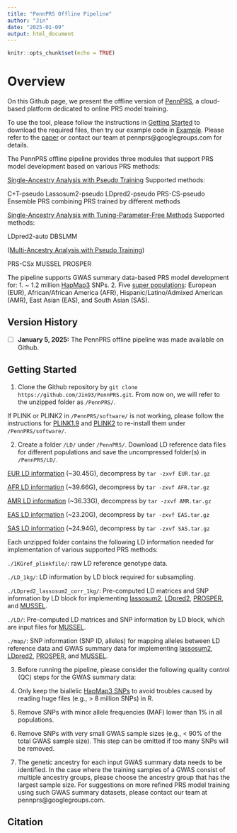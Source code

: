 ```yaml
---
title: "PennPRS Offline Pipeline"
author: "Jin"
date: "2025-01-09"
output: html_document
---
```


```r
knitr::opts_chunk$set(echo = TRUE)
```

# Overview

On this Github page, we present the offline version of [PennPRS](https://pennprs.org/), a cloud-based platform dedicated to online PRS model training.

To use the tool, please follow the instructions in [Getting Started](#gettingstarted) to download the required files, then try our example code in [Example](#example). Please refer to the [paper](https://www.cell.com/cell-genomics/fulltext/S2666-979X(24)00095-8) or contact our team at pennprs@googlegroups.com for details.


The PennPRS offline pipeline provides three modules that support PRS model development based on various PRS methods:

[Single-Ancestry Analysis with Pseudo Training](https://github.com/Jin93/PennPRS/SingleAncestry.html)
Supported methods:

C+T-pseudo
Lassosum2-pseudo
LDpred2-pseudo
PRS-CS-pseudo
Ensemble PRS combining PRS trained by different methods


[Single-Ancestry Analysis with Tuning-Parameter-Free Methods](https://github.com/Jin93/PennPRS/TuningFree.html)
Supported methods:

LDpred2-auto
DBSLMM

([Multi-Ancestry Analysis with Pseudo Training](https://github.com/Jin93/PennPRS/MultiAncestry.html))

PRS-CSx
MUSSEL
PROSPER
</br>

The pipeline supports GWAS summary data-based PRS model development for:
  1. ~ 1.2 million [HapMap3](https://www.broadinstitute.org/medical-and-population-genetics/hapmap-3) SNPs.
  2. Five [super populations](https://useast.ensembl.org/Help/View?id=171): European (EUR), African/African America (AFR), Hispanic/Latino/Admixed American (AMR), East Asian (EAS), and South Asian (SAS).
  
## Version History
- [ ] __January 5, 2025:__  The PennPRS offline pipeline was made available on Github.
</br>


## Getting Started

1. Clone the Github repository by `git clone https://github.com/Jin93/PennPRS.git`. From now on, we will refer to the unzipped folder as `/PennPRS/`.

If PLINK or PLINK2 in `/PennPRS/software/` is not working, please follow the instructions for [PLINK1.9](https://www.cog-genomics.org/plink/) and [PLINK2](https://www.cog-genomics.org/plink/2.0/) to re-install them under `/PennPRS/software/`.

2. Create a folder `/LD/` under `/PennPRS/`. Download LD reference data files for different populations and save the uncompressed folder(s) in `/PennPRS/LD/`.

[EUR LD information](https://www.dropbox.com/scl/fi/528tottl04olb8bxur6ll/EUR.tar.gz?rlkey=56z2huktbkm45d7wzr4ejc167&st=jc6gddou&dl=0) (~30.45G), decompress by `tar -zxvf EUR.tar.gz`

[AFR LD information](https://www.dropbox.com/scl/fi/la62b7e05er7tto57sz4p/AFR.tar.gz?rlkey=86bu0dnp5czzh05w0h476y37l&st=o4cmyofp&dl=0) (~39.66G), decompress by `tar -zxvf AFR.tar.gz`

[AMR LD information](https://www.dropbox.com/scl/fi/kckk37guroq1apf9t2oac/AMR.tar.gz?rlkey=mv2svghxjpchynvnm8qeerskq&st=ymd54ypj&dl=0) (~36.33G), decompress by `tar -zxvf AMR.tar.gz`

[EAS LD information](https://www.dropbox.com/scl/fi/s0a6mqpi14qdqvop871mg/EAS.tar.gz?rlkey=jeodg6upmbi2kifuk9iijrjvg&st=3djfh3fx&dl=0) (~23.20G), decompress by `tar -zxvf EAS.tar.gz`

[SAS LD information](https://www.dropbox.com/scl/fi/5b8937g2wb25q2gomvplr/SAS.tar.gz?rlkey=c9c6v7kadansbdee2xnyr297l&st=h3i4di6d&dl=0) (~24.94G), decompress by `tar -zxvf SAS.tar.gz`


Each unzipped folder contains the following LD information needed for implementation of various supported PRS methods:

`./1KGref_plinkfile/`: raw LD reference genotype data.

`./LD_1kg/`: LD information by LD block required for subsampling.

`./LDpred2_lassosum2_corr_1kg/`: Pre-computed LD matrices and SNP information by LD block for implementing [lassosum2](https://privefl.github.io/bigsnpr/articles/LDpred2.html), [LDpred2](https://privefl.github.io/bigsnpr/articles/LDpred2.html), [PROSPER](https://github.com/Jingning-Zhang/PROSPER), and [MUSSEL](https://github.com/Jin93/MUSSEL).

`./LD/`: Pre-computed LD matrices and SNP information by LD block, which are input files for [MUSSEL](https://github.com/Jin93/MUSSEL).

`./map/`: SNP information (SNP ID, alleles) for mapping alleles between LD reference data and GWAS summary data for implementing [lassosum2](https://privefl.github.io/bigsnpr/articles/LDpred2.html), [LDpred2](https://privefl.github.io/bigsnpr/articles/LDpred2.html), [PROSPER](https://github.com/Jingning-Zhang/PROSPER), and [MUSSEL](https://github.com/Jin93/MUSSEL).


3. Before running the pipeline, please consider the following quality control (QC) steps for the GWAS summary data:

 1. Only keep the biallelic [HapMap3 SNPs](https://www.dropbox.com/scl/fi/sktcg9u52jw1clvlj9qwx/hapmap3rsid.txt?rlkey=bwfqpqf9br4ptniee4wjd92c4&st=kefhjw6g&dl=0) to avoid troubles caused by reading huge files (e.g., > 8 million SNPs) in R.
 2. Remove SNPs with minor allele frequencies (MAF) lower than 1% in all populations.
 3. Remove SNPs with very small GWAS sample sizes (e.g., < 90% of the total GWAS sample size). This step can be omitted if too many SNPs will be removed.
 4. The genetic ancestry for each input GWAS summary data needs to be identified. In the case where the training samples of a GWAS consist of multiple ancestry groups, please choose the ancestry group that has the largest sample size. For suggestions on more refined PRS model training using such GWAS summary datasets, please contact our team at pennprs@googlegroups.com.


## Citation
